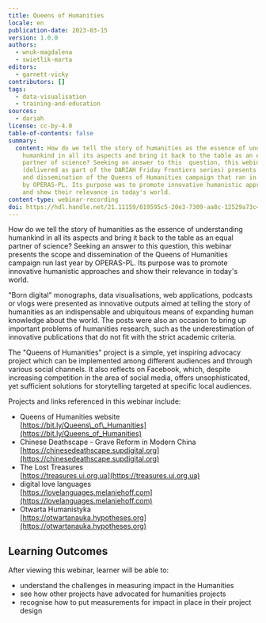 ```yaml
---
title: Queens of Humanities
locale: en
publication-date: 2023-03-15
version: 1.0.0
authors:
  - wnuk-magdalena
  - swietlik-marta
editors:
  - garnett-vicky
contributors: []
tags:
  - data-visualisation
  - training-and-education
sources:
  - dariah
license: cc-by-4.0
table-of-contents: false
summary:
  content: How do we tell the story of humanities as the essence of understanding
    humankind in all its aspects and bring it back to the table as an equal
    partner of science? Seeking an answer to this  question, this webinar
    (delivered as part of the DARIAH Friday Frontiers series) presents the scope
    and dissemination of the Queens of Humanities campaign that ran in 2022, led
    by OPERAS-PL. Its purpose was to promote innovative humanistic approaches
    and show their relevance in today's world.
content-type: webinar-recording
doi: https://hdl.handle.net/21.11159/019595c5-20e3-7309-aa8c-12529a73c434
---
```

How do we tell the story of humanities as the essence of understanding humankind in all its
aspects and bring it back to the table as an equal partner of science? Seeking an answer to this
question, this webinar presents the scope and dissemination of the Queens of Humanities campaign
run last year by OPERAS-PL. Its purpose was to promote innovative humanistic approaches and
show their relevance in today's world.

"Born digital" monographs, data visualisations, web applications, podcasts or vlogs were
presented as innovative outputs aimed at telling the story of humanities as an indispensable and
ubiquitous means of expanding human knowledge about the world. The posts were also an
occasion to bring up important problems of humanities research, such as the underestimation of
innovative publications that do not fit with the strict academic criteria.

The "Queens of Humanities" project is a simple, yet inspiring advocacy project which can be
implemented among different audiences and through various social channels. It also reflects on
Facebook, which, despite increasing competition in the area of social media, offers
unsophisticated, yet sufficient solutions for storytelling targeted at specific local audiences.

Projects and links referenced in this webinar include:

* Queens of Humanities website\
  [https://bit.ly/Queens\_of\_Humanities](https://bit.ly/Queens_of_Humanities)
* Chinese Deathscape - Grave Reform in Modern China\
  [https://chinesedeathscape.supdigital.org](https://chinesedeathscape.supdigital.org)
* The Lost Treasures\
  [https://treasures.ui.org.ua](https://treasures.ui.org.ua)
* digital love languages\
  [https://lovelanguages.melaniehoff.com](https://lovelanguages.melaniehoff.com)
* Otwarta Humanistyka\
  [https://otwartanauka.hypotheses.org](https://otwartanauka.hypotheses.org)

## Learning Outcomes

After viewing this webinar, learner will be able to:

* understand the challenges in measuring impact in the Humanities
* see how other projects have advocated for humanities projects
* recognise how to put measurements for impact in place in their project design

<VideoCard provider="youtube" id="T3s2ZuGIMWs" title="Queens of Humanities" src="/assets/content/assets/en/resources/hosted/queens-of-humanities/queens-of-humanities-thumbnail.png" subtitle="Click here to view" />
